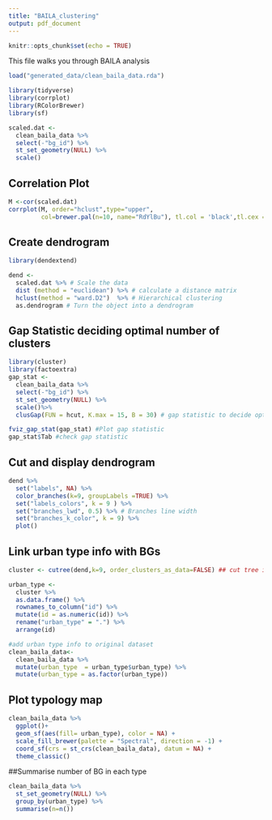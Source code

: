 ```yaml
---
title: "BAILA_clustering"
output: pdf_document
---
```


```r
knitr::opts_chunk$set(echo = TRUE)
```

This file walks you through BAILA analysis

```r
load("generated_data/clean_baila_data.rda")
```

```r
library(tidyverse)
library(corrplot)
library(RColorBrewer)
library(sf)
```

```r
scaled.dat <- 
  clean_baila_data %>% 
  select(-"bg_id") %>%
  st_set_geometry(NULL) %>%
  scale()
```


## Correlation Plot 

```r
M <-cor(scaled.dat)
corrplot(M, order="hclust",type="upper",
         col=brewer.pal(n=10, name="RdYlBu"), tl.col = 'black',tl.cex = 0.5)
```


## Create dendrogram

```r
library(dendextend)
```

```r
dend <- 
  scaled.dat %>% # Scale the data
  dist (method = "euclidean") %>% # calculate a distance matrix
  hclust(method = "ward.D2")  %>% # Hierarchical clustering 
  as.dendrogram # Turn the object into a dendrogram
```

## Gap Statistic deciding optimal number of clusters

```r
library(cluster)
library(factoextra)
gap_stat <- 
  clean_baila_data %>%
  select(-"bg_id") %>%
  st_set_geometry(NULL) %>%
  scale()%>%
  clusGap(FUN = hcut, K.max = 15, B = 30) # gap statistic to decide optimal number of clsuters

fviz_gap_stat(gap_stat) #Plot gap statistic
gap_stat$Tab #check gap statistic

```

## Cut and display dendrogram

```r
dend %>%
  set("labels", NA) %>%
  color_branches(k=9, groupLabels =TRUE) %>% 
  set("labels_colors", k = 9 ) %>%
  set("branches_lwd", 0.5) %>% # Branches line width
  set("branches_k_color", k = 9) %>%
  plot() 
```

##  Link urban type info with BGs

```r
cluster <- cutree(dend,k=9, order_clusters_as_data=FALSE) ## cut tree into 9 types

urban_type <- 
  cluster %>%
  as.data.frame() %>%
  rownames_to_column("id") %>%
  mutate(id = as.numeric(id)) %>%
  rename("urban_type" = ".") %>%
  arrange(id)

#add urban type info to original dataset
clean_baila_data<-
  clean_baila_data %>% 
  mutate(urban_type  = urban_type$urban_type) %>%
  mutate(urban_type = as.factor(urban_type))
```

## Plot typology map

```r
clean_baila_data %>%
  ggplot()+
  geom_sf(aes(fill= urban_type), color = NA) +
  scale_fill_brewer(palette = "Spectral", direction = -1) +
  coord_sf(crs = st_crs(clean_baila_data), datum = NA) +
  theme_classic()
```

##Summarise number of BG in each type

```r
clean_baila_data %>%
  st_set_geometry(NULL) %>%
  group_by(urban_type) %>%
  summarise(n=n())
```

